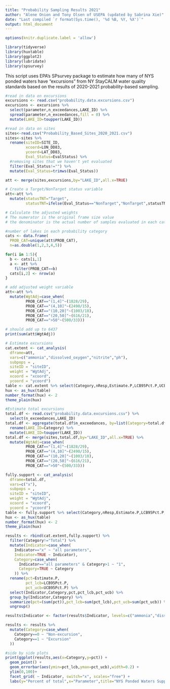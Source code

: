 ```yaml
---
title: "Probability Sampling Results 2021"
author: "Alene Onion and Tony Olsen of USEPA (updated by Sabrina Xie)"
date: "Last compiled `r format(Sys.time(), '%d %B, %Y, %X')`"
output: html_document
---
```


```r
options(knitr.duplicate.label = 'allow')
```

```r
library(tidyverse)
library(huxtable)
library(ggplot2)
library(lubridate)
library(spsurvey)
```


This script uses EPA's SPsurvey package to estimate how many of NYS ponded waters have "excursions" from NY StayCALM water quality standards based on the results of 2020-2021 probability-based sampling.

```r

#read in data on excursions
excursions <- read.csv("probability.data.excursions.csv")
excursions <- excursions %>% 
  select(parameter,n_exceedances,LAKE_ID) %>% 
  spread(parameter,n_exceedances,fill = 0) %>% 
  mutate(LAKE_ID=toupper(LAKE_ID))

#read in data on sites
sites<-read.csv("Probability_Based_Sites_2020_2021.csv")
sites<-sites %>% 
  rename(siteID=SITE_ID,
         xcoord=LON_DD83,
         ycoord=LAT_DD83,
         Eval_Status=EvalStatus) %>% 
  #removing sites that we haven't yet evaluated
  filter(Eval_Status!="") %>% 
  mutate(Eval_Status=trimws(Eval_Status))

att <- merge(sites,excursions,by="LAKE_ID",all.x=TRUE)

# Create a Target/NonTarget status variable
att<-att %>% 
  mutate(statusTNT="Target",
         statusTNT=ifelse(Eval_Status=="NonTarget","NonTarget",statusTNT))

# Calculate the adjusted weights
# The numerator is the original frame size value
# the denominator is the actual number of samples evaluated in each category

#number of lakes in each probability category
cats <- data.frame(
  PROB_CAT=unique(att$PROB_CAT),
  n=as.double(1,2,3,4,5))

for(i in 1:5){
  b <- cats[i,1]
  a <- att %>%
    filter(PROB_CAT==b)
  cats[i,2] <- nrow(a)
}

# add adjusted weight variable
att<-att %>% 
  mutate(WgtAdj=case_when(
         PROB_CAT=="(1,4]"~(1828/29),
         PROB_CAT=="(4,10]"~(2490/15),
         PROB_CAT=="(10,20]"~(1003/18),
         PROB_CAT=="(20,50]"~(616/21),
         PROB_CAT==">50"~(500/33)))

# should add up to 6437
print(sum(att$WgtAdj))

# Estimate excursions
cat.extent <- cat_analysis(
  dframe=att,
  vars=c("ammonia","dissolved_oxygen","nitrite","ph"),
  subpops = ,
  siteID = "siteID",
  weight = "WgtAdj",
  xcoord = "xcoord",
  ycoord = "ycoord")
table <- cat.extent %>% select(Category,nResp,Estimate.P,LCB95Pct.P,UCB95Pct.P)
hux <- as_hux(table)
number_format(hux) <- 2
theme_plain(hux)

#Estimate total excursions
total.df <- read.csv("probability.data.excursions.csv") %>% 
  select(n_exceedances,LAKE_ID)
total.df <- aggregate(total.df$n_exceedances, by=list(Category=total.df$LAKE_ID), FUN=sum) %>% 
  rename(LAKE_ID=Category) %>% 
  mutate(LAKE_ID=toupper(LAKE_ID))
total.df <- merge(sites,total.df,by="LAKE_ID",all.x=TRUE) %>% 
  mutate(WgtAdj=case_when(
         PROB_CAT=="(1,4]"~(1828/29),
         PROB_CAT=="(4,10]"~(2490/15),
         PROB_CAT=="(10,20]"~(1003/18),
         PROB_CAT=="(20,50]"~(616/21),
         PROB_CAT==">50"~(500/33)))

fully.support <- cat_analysis(
  dframe=total.df,
  vars=c("x"),
  subpops = ,
  siteID = "siteID",
  weight = "WgtAdj",
  xcoord = "xcoord",
  ycoord = "ycoord")
table <- fully.support %>% select(Category,nResp,Estimate.P,LCB95Pct.P,UCB95Pct.P)
hux <- as_hux(table)
number_format(hux) <- 2
theme_plain(hux)

results <- rbind(cat.extent,fully.support) %>% 
  filter(Category!="Total") %>% 
  mutate(Indicator=case_when(
    Indicator=="x" ~ "all parameters",
    Indicator=TRUE ~ Indicator),
    Category=case_when(
      Indicator=="all parameters" & Category>1 ~ "1",
      Category=TRUE ~ Category
    )) %>% 
  rename(pct=Estimate.P,
         pct_lcb=LCB95Pct.P,
         pct_ucb=UCB95Pct.P) %>%
  select(Indicator,Category,pct,pct_lcb,pct_ucb) %>% 
  group_by(Indicator,Category) %>% 
  summarize(pct=(sum(pct)),pct_lcb=sum(pct_lcb),pct_ucb=sum(pct_ucb)) %>% 
  ungroup()

results$Indicator <- factor(results$Indicator, levels=c("ammonia","dissolved_oxygen","nitrite","ph","all parameters"))

results <- results %>% 
  mutate(Category=case_when(
    Category==0 ~ "Non-excursion",
    Category==1 ~ "Excursion"
  ))

#side by side plots
print(ggplot(results,aes(x=Category,y=pct)) +
  geom_point() +
  geom_errorbar(aes(ymin=pct_lcb,ymax=pct_ucb),width=0.2) +
  ylim(0,100)+
  facet_grid( ~ Indicator, switch="x", scales="free") +
  labs(y="Percent of total",x="Parameter",title="NYS Ponded Waters Supporting Fishing Use"))

```